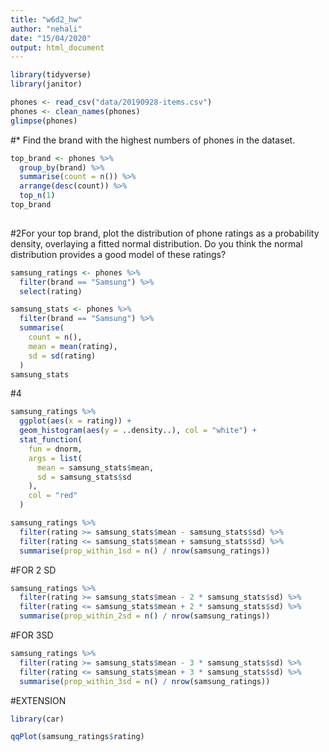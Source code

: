 ```yaml
---
title: "w6d2_hw"
author: "nehali"
date: "15/04/2020"
output: html_document
---
```


```r
library(tidyverse)
library(janitor)

```

```r
phones <- read_csv("data/20190928-items.csv")
phones <- clean_names(phones)
glimpse(phones)
```
#* Find the brand with the highest numbers of phones in the dataset.
```r
top_brand <- phones %>%
  group_by(brand) %>%
  summarise(count = n()) %>%
  arrange(desc(count)) %>%
  top_n(1)
top_brand
  
```
#2For your top brand, plot the distribution of phone ratings as a probability density, overlaying a fitted normal distribution. Do you think the normal distribution provides a good model of these ratings?
```r
samsung_ratings <- phones %>%
  filter(brand == "Samsung") %>%
  select(rating)

samsung_stats <- phones %>%
  filter(brand == "Samsung") %>%
  summarise(
    count = n(),
    mean = mean(rating),
    sd = sd(rating)
  )
samsung_stats
```
#4
```r
samsung_ratings %>%
  ggplot(aes(x = rating)) +
  geom_histogram(aes(y = ..density..), col = "white") +
  stat_function(
    fun = dnorm, 
    args = list(
      mean = samsung_stats$mean,
      sd = samsung_stats$sd
    ),
    col = "red"
  )
```
```r
samsung_ratings %>%
  filter(rating >= samsung_stats$mean - samsung_stats$sd) %>%
  filter(rating <= samsung_stats$mean + samsung_stats$sd) %>%
  summarise(prop_within_1sd = n() / nrow(samsung_ratings))
```
#FOR 2 SD
```r
samsung_ratings %>%
  filter(rating >= samsung_stats$mean - 2 * samsung_stats$sd) %>%
  filter(rating <= samsung_stats$mean + 2 * samsung_stats$sd) %>%
  summarise(prop_within_2sd = n() / nrow(samsung_ratings))
```
#FOR 3SD
```r
samsung_ratings %>%
  filter(rating >= samsung_stats$mean - 3 * samsung_stats$sd) %>%
  filter(rating <= samsung_stats$mean + 3 * samsung_stats$sd) %>%
  summarise(prop_within_3sd = n() / nrow(samsung_ratings))
```

#EXTENSION

```r
library(car)
```




```r
qqPlot(samsung_ratings$rating)

```


```r

```

